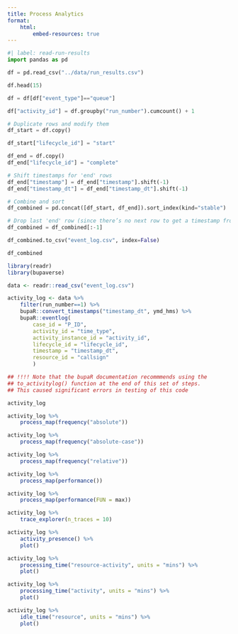 ```yaml
---
title: Process Analytics
format:
    html:
        embed-resources: true
---
```


```python
#| label: read-run-results
import pandas as pd
```

```python
df = pd.read_csv("../data/run_results.csv")

df.head(15)
```

```python
df = df[df["event_type"]=="queue"]

df["activity_id"] = df.groupby("run_number").cumcount() + 1

# Duplicate rows and modify them
df_start = df.copy()

df_start["lifecycle_id"] = "start"

df_end = df.copy()
df_end["lifecycle_id"] = "complete"

# Shift timestamps for 'end' rows
df_end["timestamp"] = df_end["timestamp"].shift(-1)
df_end["timestamp_dt"] = df_end["timestamp_dt"].shift(-1)

# Combine and sort
df_combined = pd.concat([df_start, df_end]).sort_index(kind="stable")

# Drop last 'end' row (since there’s no next row to get a timestamp from)
df_combined = df_combined[:-1]

df_combined.to_csv("event_log.csv", index=False)

df_combined
```


```r
library(readr)
library(bupaverse)

data <- readr::read_csv("event_log.csv")

activity_log <- data %>%
    filter(run_number==1) %>%
    bupaR::convert_timestamps("timestamp_dt", ymd_hms) %>%
    bupaR::eventlog(
        case_id = "P_ID",
        activity_id = "time_type",
        activity_instance_id = "activity_id",
        lifecycle_id = "lifecycle_id",
        timestamp = "timestamp_dt",
        resource_id = "callsign"
        )

## !!!! Note that the bupaR documentation recommmends using the
## to_activitylog() function at the end of this set of steps.
## This caused significant errors in testing of this code

activity_log
```



```r
activity_log %>%
    process_map(frequency("absolute"))
```


```r
activity_log %>%
    process_map(frequency("absolute-case"))
```

```r
activity_log %>%
    process_map(frequency("relative"))
```



```r
activity_log %>%
    process_map(performance())
```

```r
activity_log %>%
    process_map(performance(FUN = max))
```

```r
activity_log %>%
    trace_explorer(n_traces = 10)
```

```r
activity_log %>%
    activity_presence() %>%
    plot()
```

```r
activity_log %>%
    processing_time("resource-activity", units = "mins") %>%
    plot()
```

```r
activity_log %>%
    processing_time("activity", units = "mins") %>%
    plot()
```

```r
activity_log %>%
    idle_time("resource", units = "mins") %>%
    plot()
```
